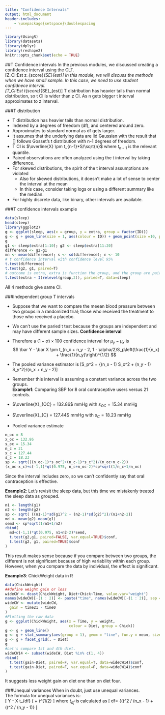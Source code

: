 ```yaml
---
title: "Confidence Intervals"
output: html_document
header-includes:
    - \usepackage{setspace}\doublespacing
---
```


```r
library(UsingR)
library(datasets)
library(dplyr)
library(reshape2)
knitr::opts_chunk$set(echo = TRUE)
```

##T Confidence intervals
In the previous modules, we discussed creating a confidence interval using the CLT.  
\[Z\_CI:Est \pm z_{score}*{SE}_{est}\]
In this module, we will discuss the methods when we have small sample. In this case, we need to use student confidnece interval.  
\[T\_CI:Est \pm t_{score}*{SE}_{est}\]
T distribution has heavier tails than normal distribution, so t CI is wider than z CI. As n gets bigger t interval approximates to z interval.
  
###T distribution

* T distribution has heavier tails than normal distribution.
* Indexed by a degrees of freedom (df), and centered around zero.
* Approximates to standard normal as df gets larger.
* It assumes that the underlying data are iid Gaussian with the result that 
\[\frac{\overline{X}-\mu}{S/\sqrt{n}}\] 
follows Gosset's t distribution with n-1 degrees of freedom.
* T CI is $\overline{X} \pm t_{n-1}*S/\sqrt{n}$ where $t_{n-1}$ is the relevant quantile.
* Paired observations are often analyzed using the t interval by taking difference.
* For skewed distributions, the spirit of the t interval assumptions are violated
    + Also for skewed distributions, it doesn't make a lot of sense to center the interval at the mean
    + In this case, consider taking logs or using a different summary like the median.
* For highly discrete data, like binary, other intervals are available.

###T confidence intervals example
```r
data(sleep)
head(sleep)
library(ggplot2)
g <- ggplot(sleep, aes(x = group, y = extra, group = factor(ID)))
g <- g + geom_line(size = 1, aes(colour = ID)) + geom_point(size =10, pch = 21, fill = "salmon", alpha = .5)
g
g1 <- sleep$extra[1:10]; g2 <- sleep$extra[11:20]
difference <- g2-g1
mn <- mean(difference); s <- sd(difference); n <- 10
# t confidence interval with confidence level 95%
t.test(difference)
t.test(g2, g1, paired=T) 
# outcome is extra, extra is function the group, and the group are paired
t.test(extra ~ I(relevel(group,2)), paried=T, data=sleep)
```
  
All 4 methods give same CI.
  
###Independent group T intervals

* Suppose that we want to compare the meean blood pressure between two groups in a randomized trial; those who received the treatment to those who received a placebo.
* We can't use the paried t test because the groups are independent and may have different sample sizes.
**Confidence interval**  

* Therefore a $(1 - \alpha)\times 100%$ confidence interval for $\mu_y - \mu_x$ is 
$$ \bar Y - \bar X \pm t_{n_x + n_y - 2, 1 - \alpha/2}S_p\left(\frac{1}{n_x} + \frac{1}{n_y}\right)^{1/2} $$
* The pooled variance estimator is 
\[S_p^2 = \{(n_x - 1) S_x^2 + (n_y - 1) S_y^2\}/(n_x + n_y - 2)\]
* Remember this interval is assuming a constant variance across the two groups.  
**Example1**: Comparing SBP for 8 oral contraceptive users versus 21 controls.

* $\overline{X}_{OC} = 132.86$ mmHg with $s_{OC}=15.34$ mmHg
* $\overline{X}_{C} = 127.44$ mmHg with $s_{C}=18.23$ mmHg
* Pooled variance estimate
```r
n_oc = 8
x_oc = 132.86
s_oc = 15.34
n_c = 21
x_c = 127.44
s_c = 18.23
sp <- sqrt(((n_oc-1)*s_oc^2+(n_c-1)*s_c^2)/(n_oc+n_c-2))
(x_oc-x_c)+c(-1,1)*qt(0.975, n_c+n_oc-2)*sp*sqrt(1/n_c+1/n_oc)
```
  
Since the interval includes zero, so we can't confidently say that oral contraception is effective.
  
**Example2**: Let's revisit the sleep data, but this time we mistakenly treated the sleep data as grouped.
```r
n1 <- length(g1)
n2 <- length(g2)
sp <- sqrt( ((n1-1)*sd(g1)^2 + (n2-1)*sd(g2)^2)/(n1+n2-2))
md <- mean(g2)-mean(g1)
semd <- sp*sqrt(1/n1+1/n2)
rbind(
  md+c(-1,1)*qt(0.975, n1+n2-2)*semd,
  t.test(g2,g1, paired=FALSE, var.equal=TRUE)$conf,
  t.test(g2, g1, paired=TRUE)$conf
)
```
  
This result makes sense because if you compare between two groups, the different is not significant because of high variability within each group. However, when you compare the data by individual, the effect is significant. 
  
**Example3**: ChickWeight data in R
```r
data(ChickWeight)
##define weight gain or loss
wideCW <- dcast(ChickWeight, Diet+Chick~Time, value.var="weight")
names(wideCW)[-(1 : 2)] <- paste("time", names(wideCW)[-(1 : 2)], sep = "")
wideCW <- mutate(wideCW,
  gain = time21 - time0
)
#Plotting the raw data
g <- ggplot(ChickWeight, aes(x = Time, y = weight, 
                             colour = Diet, group = Chick))
g <- g + geom_line()
g <- g + stat_summary(aes(group = 1), geom = "line", fun.y = mean, size = 1, col = "black")
g <- g + facet_grid(. ~ Diet)
g
#Let's compare 1st and 4th diet.
wideCW14 <- subset(wideCW, Diet %in% c(1, 4))
rbind(
  t.test(gain~Diet, paired=F, var.equal=T, data=wideCW14)$conf,
  t.test(gain~Diet, paired=F, var.equal=F, data=wideCW14)$conf
)
```
  
It suggests less weight gain on diet one than on diet four.  

###Unequal variances
When in doubt, just use unequal variances.  
The formula for unequal variances is:  
\[ \bar Y - \bar X \pm t_{df} \times \left(\frac{s_x^2}{n_x} + \frac{s_y^2}{n_y}\right)^{1/2} \] 
where $t_{df}$ is calculated as 
\[ df= \frac{\left(S_x^2 / n_x + S_y^2/n_y\right)^2} {\left(\frac{S_x^2}{n_x}\right)^2 / (n_x - 1) + \left(\frac{S_y^2}{n_y}\right)^2 / (n_y - 1)} \] 